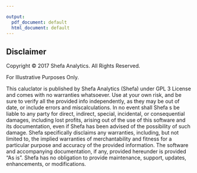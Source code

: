 ```yaml
---

output:
  pdf_document: default
  html_document: default
---
```


## Disclaimer
Copyright © 2017 Shefa Analytics. All Rights Reserved. 

For Illustrative Purposes Only. 

This caluclator is published by Shefa Analytics (Shefa) under GPL 3 License and comes with no warranties whatsoever. Use at your own risk, and be sure to verify all the provided info independently, as they may be out of date, or include errors and miscalculations. In no event shall Shefa s be liable to any party for direct, indirect, special, incidental, or consequential damages, including lost profits, arising out of the use of this software and its documentation, even if Shefa has been advised of the possibility of such damage. Shefa specifically disclaims any warranties, including, but not limited to, the implied warranties of merchantability and fitness for a particular purpose and accuracy of the provided information. The software and accompanying documentation, if any, provided hereunder is provided "As is". Shefa has no obligation to provide maintenance, support, updates, enhancements, or modifications.
